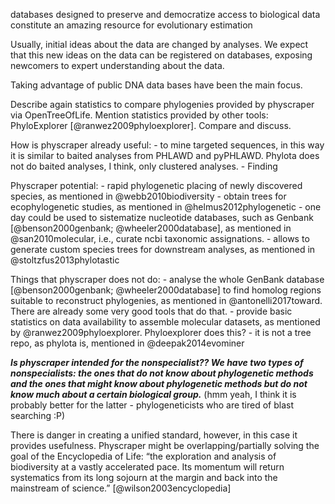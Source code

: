 databases designed to preserve and democratize access to biological data constitute an amazing resource for evolutionary estimation


Usually, initial ideas about the data are changed by analyses.
We expect that this new ideas on the data can be registered on databases,
exposing newcomers to expert understanding about the data.

Taking advantage of public DNA data bases have been the main focus.

Describe again statistics to compare phylogenies provided by physcraper via OpenTreeOfLife.
Mention statistics provided by other tools: PhyloExplorer [@ranwez2009phyloexplorer].
Compare and discuss.

How is physcraper already useful:
- to mine targeted sequences, in this way it is similar to baited analyses from PHLAWD and pyPHLAWD. Phylota does not do baited analyses, I think, only clustered analyses.
- Finding

Physcraper potential:
- rapid phylogenetic placing of newly discovered species, as mentioned in @webb2010biodiversity
- obtain trees for ecophylogenetic studies, as mentioned in @helmus2012phylogenetic
- one day could be used to sistematize nucleotide databases, such as Genbank [@benson2000genbank; @wheeler2000database], as mentioned in @san2010molecular, i.e., curate ncbi taxonomic assignations.
- allows to generate custom species trees for downstream analyses, as mentioned in @stoltzfus2013phylotastic


Things that physcraper does not do:
- analyse the whole GenBank database [@benson2000genbank; @wheeler2000database] to find homolog regions suitable to reconstruct phylogenies, as mentioned in @antonelli2017toward. There are already some very good tools that do that.
- provide basic statistics on data availability to assemble molecular datasets, as mentioned by @ranwez2009phyloexplorer. Phyloexplorer does this?
- it is not a tree repo, as phylota is, mentioned in @deepak2014evominer


***Is physcraper intended for the nonspecialist?? We have two types of nonspecialists:
the ones that do not know about phylogenetic methods and the ones that might know
about phylogenetic methods but do not know much about a certain biological group.***
\comment(hmm yeah, I think it is probably better for the latter - phylogeneticists who are tired of blast searching :P)


There is danger in creating a unified standard, however, in this case it provides usefulness.
Physcraper might be overlapping/partially solving the goal of the Encyclopedia of Life:
"the exploration and analysis of biodiversity at a vastly accelerated pace. Its momentum will return systematics from its long sojourn at the margin and back into the mainstream of science." [@wilson2003encyclopedia]
